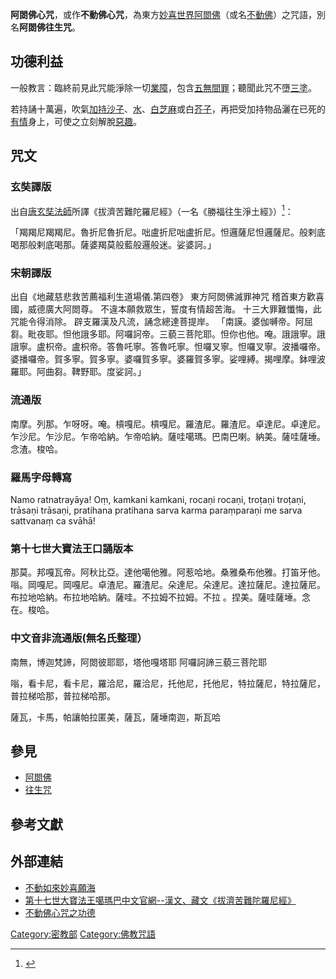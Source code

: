 '''阿閦佛心咒'''，或作'''不動佛心咒'''，為東方[[妙喜世界|妙喜世界]][[阿閦佛|阿閦佛]]（或名[[不動佛|不動佛]]）之咒語，別名'''阿閦佛往生咒'''。

== 功德利益 ==
一般教言：臨終前見此咒能淨除一切[[業障|業障]]，包含[[無間罪|五無間罪]]；聽聞此咒不墮[[三塗|三塗]]。

若持誦十萬遍，吹氣[[加持|加持]][[沙|沙子]]、[[水|水]]、[[白芝麻|白芝麻]]或白[[芥子|芥子]]，再把受加持物品灑在已死的[[有情|有情]]身上，可使之立刻解脫[[惡趣|惡趣]]。

== 咒文 ==
===玄奘譯版===
出自[[唐朝|唐]][[玄奘法師|玄奘法師]]所譯《拔濟苦難陀羅尼經》（一名《勝福往生淨土經》）<ref>{{cite web|url=http://www.cbeta.org/result/normal/T21/1395_001.htm|title=中華電子佛典《拔濟苦難陀羅尼經》|deadurl=yes|archiveurl=https://web.archive.org/web/20100621073649/http://cbeta.org/result/normal/T21/1395_001.htm|archivedate=2010-06-21}}</ref>：

「羯羯尼羯羯尼。魯折尼魯折尼。咄盧折尼咄盧折尼。怛邏薩尼怛邏薩尼。般剌底喝那般剌底喝那。薩婆羯莫般藍般邏般迷。娑婆訶。」
===宋朝譯版===
出自《地藏慈悲救苦薦福利生道場儀.第四卷》
東方阿閦佛滅罪神咒
稽首東方歡喜國，威德廣大阿閦尊。
不違本願救眾生，誓度有情超苦海。
十三大罪難懺悔，此咒能令得消除。
辟支羅漢及凡流，誦念總達菩提岸。
「南謨。婆伽嚩帝。阿屈芻。毗夜耶。怛他誐多耶。阿囉訶帝。三藐三菩陀耶。怛你也他。唵。誐誐寧。誐誐寧。盧枳帝。盧枳帝。答魯吒寧。答魯吒寧。怛囉叉寧。怛囉叉寧。波播囉帝。婆播囉帝。賀多寧。賀多寧。婆囉賀多寧。婆羅賀多寧。娑哩縛。揭哩摩。鉢哩波羅耶。阿曲芻。鞞野耶。度娑訶。」

===流通版===
南摩。列那。乍呀呀。唵。槓嘎尼。槓嘎尼。羅渣尼。羅渣尼。卓達尼。卓達尼。乍沙尼。乍沙尼。乍帝哈納。乍帝哈納。薩哇噶瑪。巴南巴喇。納美。薩哇薩埵。念渣。梭哈。

===羅馬字母轉寫===
Namo ratnatrayāya! Oṃ, kamkani kamkani, rocaṇi rocaṇi, troṭaṇi troṭaṇi, trāsaṇi trāsaṇi, pratihana pratihana sarva karma paraṃparaṇi me sarva sattvanaṃ ca svāhā!

===第十七世大寶法王口誦版本===
那莫。邦嘎瓦帝。阿秋比亞。達他噶他雅。阿惹哈地。桑雅桑布他雅。打笛牙他。嗡。岡嘎尼。岡嘎尼。卓渣尼。羅渣尼。朵達尼。朵達尼。達拉薩尼。達拉薩尼。布拉地哈納。布拉地哈納。薩哇。不拉姆不拉姆。不拉 。捏美。薩哇薩埵。念在。梭哈。

===中文音非流通版(無名氏整理）===
南無，博迦梵諦，阿閦彼耶耶，塔他嘎塔耶 阿囉訶諦三藐三菩陀耶

嗡，看卡尼，看卡尼，羅洽尼，羅洽尼，托他尼，托他尼，特拉薩尼，特拉薩尼，普拉梯哈那，普拉梯哈那。

薩瓦，卡馬，帕讓帕拉匿美，薩瓦，薩埵南迦，斯瓦哈

== 參見 ==
*[[阿閦佛|阿閦佛]]
*[[往生咒|往生咒]]

== 參考文獻 ==
{{Reflist|2}}

== 外部連結 ==
* [https://web.archive.org/web/20140311075720/http://www.ucchusma.net/samanta/Aksobhya/index.htm 不動如來妙喜願海]
* [https://web.archive.org/web/20100114234410/http://www.kagyuoffice.org.tw/karmapa_17th/works/translation/2007/20070510.htm 第十七世大寶法王噶瑪巴中文官網--漢文、藏文《拔濟苦難陀羅尼經》]
* [http://mypaper.pchome.com.tw/akso9999/post/1296532421 不動佛心咒之功德] {{Wayback|url=http://mypaper.pchome.com.tw/akso9999/post/1296532421 |date=20200410133359 }}

{{China-buddhism-book-mijiao}}

[[Category:密教部|Category:密教部]]
[[Category:佛教咒語|Category:佛教咒語]]